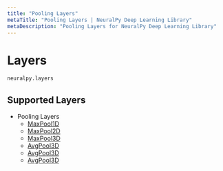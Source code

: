 ```yaml
---
title: "Pooling Layers"
metaTitle: "Pooling Layers | NeuralPy Deep Learning Library"
metaDescription: "Pooling Layers for NeuralPy Deep Learning Library"
---
```


# Layers

```python
neuralpy.layers
```

## Supported Layers

- Pooling Layers
  - [MaxPool1D](/docs/layers/pooling/maxpool1d)
  - [MaxPool2D](/docs/layers/pooling/maxpool2d)
  - [MaxPool3D](/docs/layers/pooling/maxpool3d)
  - [AvgPool3D](/docs/layers/pooling/avgpool3d)
  - [AvgPool3D](/docs/layers/pooling/avgpool3d)
  - [AvgPool3D](/docs/layers/pooling/avgpool3d)
